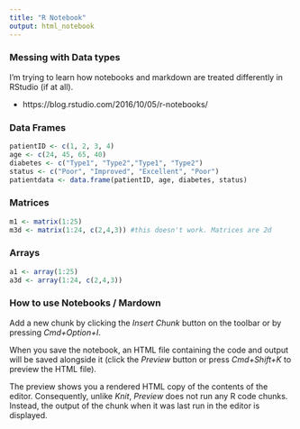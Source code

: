 ```yaml
---
title: "R Notebook"
output: html_notebook
---
```


### Messing with Data types


I'm trying to learn how notebooks and markdown are treated differently in RStudio (if at all).

* https://blog.rstudio.com/2016/10/05/r-notebooks/

### Data Frames

```r
patientID <- c(1, 2, 3, 4)
age <- c(24, 45, 65, 40)
diabetes <- c("Type1", "Type2","Type1", "Type2")
status <- c("Poor", "Improved", "Excellent", "Poor")
patientdata <- data.frame(patientID, age, diabetes, status)
```

### Matrices

```r

m1 <- matrix(1:25)
m3d <- matrix(1:24, c(2,4,3)) #this doesn't work. Matrices are 2d
```

### Arrays


```r
a1 <- array(1:25)
a3d <- array(1:24, c(2,4,3))
```


### How to use Notebooks / Mardown

Add a new chunk by clicking the *Insert Chunk* button on the toolbar or by pressing *Cmd+Option+I*.

When you save the notebook, an HTML file containing the code and output will be saved alongside it (click the *Preview* button or press *Cmd+Shift+K* to preview the HTML file). 

The preview shows you a rendered HTML copy of the contents of the editor. Consequently, unlike *Knit*, *Preview* does not run any R code chunks. Instead, the output of the chunk when it was last run in the editor is displayed.

